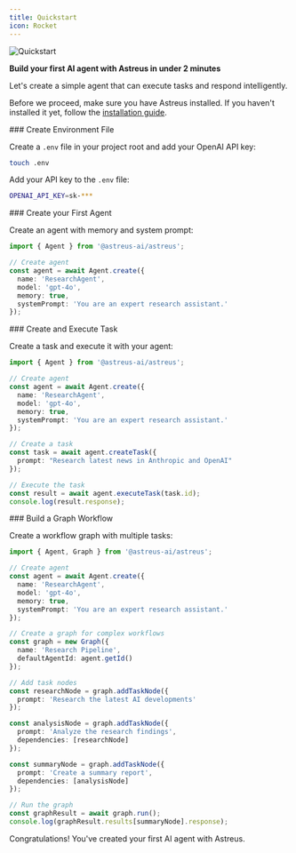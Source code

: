 ```yaml
---
title: Quickstart
icon: Rocket
---
```


![Quickstart](/docs/quickstart.webp)


**Build your first AI agent with Astreus in under 2 minutes**

Let's create a simple agent that can execute tasks and respond intelligently.

Before we proceed, make sure you have Astreus installed. If you haven't installed it yet, follow the [installation guide](/docs/framework/install).

<Steps>

<Step>
### Create Environment File

Create a `.env` file in your project root and add your OpenAI API key:

```bash
touch .env
```

Add your API key to the `.env` file:

```bash
OPENAI_API_KEY=sk-***
```
</Step>

<Step>
### Create your First Agent

Create an agent with memory and system prompt:

```typescript
import { Agent } from '@astreus-ai/astreus';

// Create agent
const agent = await Agent.create({
  name: 'ResearchAgent',
  model: 'gpt-4o',
  memory: true,
  systemPrompt: 'You are an expert research assistant.'
});
```
</Step>

<Step>
### Create and Execute Task

Create a task and execute it with your agent:

```typescript
import { Agent } from '@astreus-ai/astreus';

// Create agent
const agent = await Agent.create({
  name: 'ResearchAgent',
  model: 'gpt-4o',
  memory: true,
  systemPrompt: 'You are an expert research assistant.'
});

// Create a task
const task = await agent.createTask({
  prompt: "Research latest news in Anthropic and OpenAI"
});

// Execute the task
const result = await agent.executeTask(task.id);
console.log(result.response);
```
</Step>

<Step>
### Build a Graph Workflow

Create a workflow graph with multiple tasks:

```typescript
import { Agent, Graph } from '@astreus-ai/astreus';

// Create agent
const agent = await Agent.create({
  name: 'ResearchAgent',
  model: 'gpt-4o',
  memory: true,
  systemPrompt: 'You are an expert research assistant.'
});

// Create a graph for complex workflows
const graph = new Graph({
  name: 'Research Pipeline',
  defaultAgentId: agent.getId()
});

// Add task nodes
const researchNode = graph.addTaskNode({
  prompt: 'Research the latest AI developments'
});

const analysisNode = graph.addTaskNode({
  prompt: 'Analyze the research findings',
  dependencies: [researchNode]
});

const summaryNode = graph.addTaskNode({
  prompt: 'Create a summary report',
  dependencies: [analysisNode]
});

// Run the graph
const graphResult = await graph.run();
console.log(graphResult.results[summaryNode].response);
```
</Step>

</Steps>

Congratulations! You've created your first AI agent with Astreus.